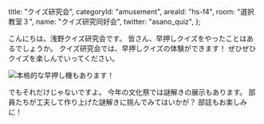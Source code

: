 
  title: "クイズ研究会",
  categoryId: "amusement",
  areaId: "hs-f4",
  room: "選択教室３",
  name: "クイズ研究同好会",
  twitter: "asano_quiz",
};

こんにちは。浅野クイズ研究会です。
皆さん、早押しクイズをやったことはあるでしょうか。
クイズ研究会では、早押しクイズの体験ができます！
ぜひぜひクイズを楽しんでいってください。

<Image src="aqs/button.jpeg" alt="本格的な早押し機もあります！" layout="fill" />

でもそれだけじゃないですよ。
今年の文化祭では謎解きの展示もあります。
部員たちが工夫して作り上げた謎解きに挑んでみてはいかが？
部誌もお楽しみに！

<Image src="aqs/aqs.jpeg" alt="" layout="fill" />
